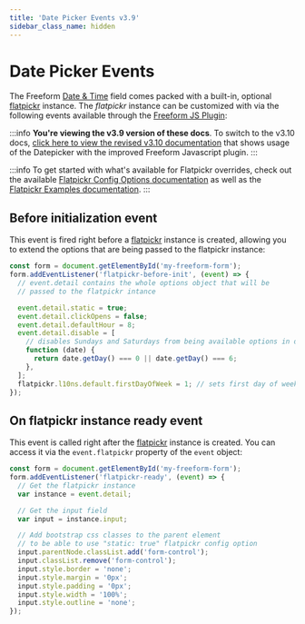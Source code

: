 ```yaml
---
title: 'Date Picker Events v3.9'
sidebar_class_name: hidden
---
```


# Date Picker Events

The Freeform [Date & Time](../forms/fields#date--time) field comes packed with a built-in, optional [flatpickr](https://flatpickr.js.org/) instance. The _flatpickr_ instance can be customized with via the following events available through the [Freeform JS Plugin](./js-plugin):

:::info
**You're viewing the v3.9 version of these docs**. To switch to the v3.10 docs, [click here to view the revised v3.10 documentation](./datepicker) that shows usage of the Datepicker with the improved Freeform Javascript plugin.
:::

:::info
To get started with what's available for Flatpickr overrides, check out the available [Flatpickr Config Options documentation](https://flatpickr.js.org/options/) as well as the [Flatpickr Examples documentation](https://flatpickr.js.org/examples/).
:::

## Before initialization event

This event is fired right before a [flatpickr](https://flatpickr.js.org/) instance is created, allowing you to extend the options that are being passed to the flatpickr instance:

```js showLineNumbers
const form = document.getElementById('my-freeform-form');
form.addEventListener('flatpickr-before-init', (event) => {
  // event.detail contains the whole options object that will be
  // passed to the flatpickr intance

  event.detail.static = true;
  event.detail.clickOpens = false;
  event.detail.defaultHour = 8;
  event.detail.disable = [
    // disables Sundays and Saturdays from being available options in datepicker
    function (date) {
      return date.getDay() === 0 || date.getDay() === 6;
    },
  ];
  flatpickr.l10ns.default.firstDayOfWeek = 1; // sets first day of week to Monday
});
```

## On flatpickr instance ready event

This event is called right after the [flatpickr](https://flatpickr.js.org/) instance is created. You can access it via the `event.flatpickr` property of the `event` object:

```js showLineNumbers
const form = document.getElementById('my-freeform-form');
form.addEventListener('flatpickr-ready', (event) => {
  // Get the flatpickr instance
  var instance = event.detail;

  // Get the input field
  var input = instance.input;

  // Add bootstrap css classes to the parent element
  // to be able to use "static: true" flatpickr config option
  input.parentNode.classList.add('form-control');
  input.classList.remove('form-control');
  input.style.border = 'none';
  input.style.margin = '0px';
  input.style.padding = '0px';
  input.style.width = '100%';
  input.style.outline = 'none';
});
```
